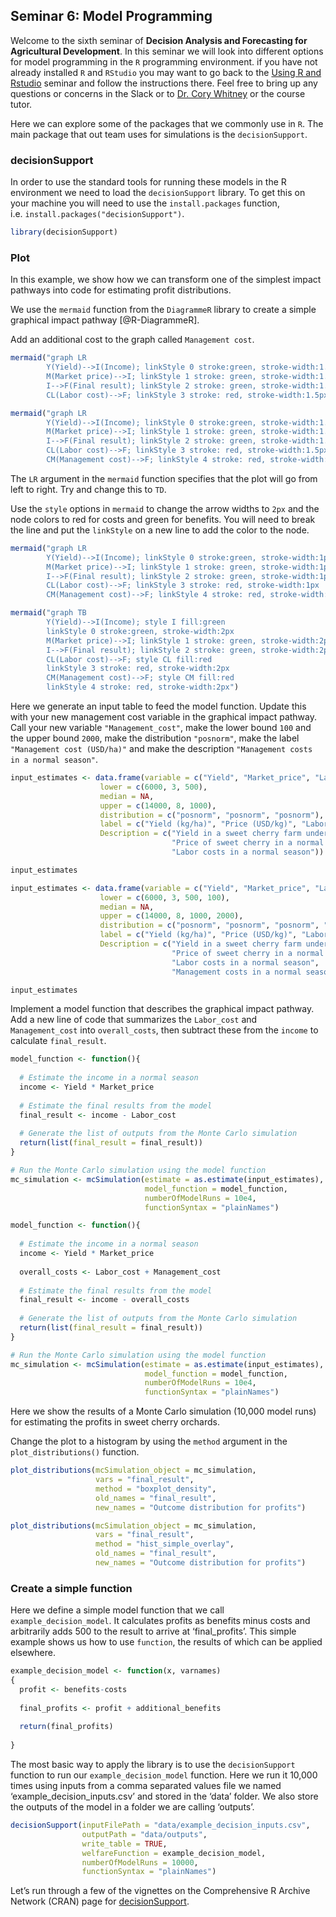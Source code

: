 ## Seminar 6: Model Programming {#model_programming} 
<!-- reference with [Model programming](#model_programming) -->

Welcome to the sixth seminar of **Decision Analysis and Forecasting for Agricultural Development**. In this seminar we will look into different options for model programming in the `R` programming environment. if you have not already installed `R` and `RStudio` you may want to go back to the [Using R and Rstudio](#r_rstudio) seminar and follow the instructions there. Feel free to bring up any questions or concerns in the Slack or to [Dr. Cory Whitney](mailto:cory.whitney@uni-bonn.de?subject=[Seminar_4]%20Decision%20Analysis%20Lecture) or the course tutor.

<!-- Causal model / diagram / Impact pathway / Theory of change -->

Here we can explore some of the packages that we commonly use in `R`. The main package that out team uses for simulations is the `decisionSupport`. 

### decisionSupport

In order to use the standard tools for running these models in the R environment we need to load the `decisionSupport` library. To get this on your machine you will need to use the `install.packages` function, i.e. `install.packages("decisionSupport")`. 

```r
library(decisionSupport)
```

### Plot

In this example, we show how we can transform one of the simplest impact pathways into code for estimating profit distributions.

We use the `mermaid` function from the `DiagrammeR` library to create a simple graphical impact pathway [@R-DiagrammeR].

Add an additional cost to the graph called `Management cost`. 

```r
mermaid("graph LR
        Y(Yield)-->I(Income); linkStyle 0 stroke:green, stroke-width:1.5px
        M(Market price)-->I; linkStyle 1 stroke: green, stroke-width:1.5px
        I-->F(Final result); linkStyle 2 stroke: green, stroke-width:1.5px
        CL(Labor cost)-->F; linkStyle 3 stroke: red, stroke-width:1.5px")
```

```r
mermaid("graph LR
        Y(Yield)-->I(Income); linkStyle 0 stroke:green, stroke-width:1.5px
        M(Market price)-->I; linkStyle 1 stroke: green, stroke-width:1.5px
        I-->F(Final result); linkStyle 2 stroke: green, stroke-width:1.5px
        CL(Labor cost)-->F; linkStyle 3 stroke: red, stroke-width:1.5px
        CM(Management cost)-->F; linkStyle 4 stroke: red, stroke-width:1.5px")
```

The `LR` argument in the `mermaid` function specifies that the plot will go from left to right. Try and change this to `TD`. 

Use the `style` options in `mermaid` to change the arrow widths to `2px` and the node colors to red for costs and green for benefits. You will need to break the line and put the `linkStyle` on a new line to add the color to the node. 

```r
mermaid("graph LR
        Y(Yield)-->I(Income); linkStyle 0 stroke:green, stroke-width:1px
        M(Market price)-->I; linkStyle 1 stroke: green, stroke-width:1px
        I-->F(Final result); linkStyle 2 stroke: green, stroke-width:1px
        CL(Labor cost)-->F; linkStyle 3 stroke: red, stroke-width:1px
        CM(Management cost)-->F; linkStyle 4 stroke: red, stroke-width:1px")
```

```r
mermaid("graph TB
        Y(Yield)-->I(Income); style I fill:green
        linkStyle 0 stroke:green, stroke-width:2px
        M(Market price)-->I; linkStyle 1 stroke: green, stroke-width:2px
        I-->F(Final result); linkStyle 2 stroke: green, stroke-width:2px
        CL(Labor cost)-->F; style CL fill:red
        linkStyle 3 stroke: red, stroke-width:2px
        CM(Management cost)-->F; style CM fill:red
        linkStyle 4 stroke: red, stroke-width:2px")
```

Here we generate an input table to feed the model function. Update this with your new management cost variable in the graphical impact pathway. Call your new variable `"Management_cost"`, make the lower bound `100` and the upper bound `2000`, make the distribution `"posnorm"`, make the label `"Management cost (USD/ha)"` and make the description `"Management costs in a normal season"`.

```r
input_estimates <- data.frame(variable = c("Yield", "Market_price", "Labor_cost"),
                    lower = c(6000, 3, 500),
                    median = NA,
                    upper = c(14000, 8, 1000),
                    distribution = c("posnorm", "posnorm", "posnorm"),
                    label = c("Yield (kg/ha)", "Price (USD/kg)", "Labor cost (USD/ha)"),
                    Description = c("Yield in a sweet cherry farm under normal conditions",
                                    "Price of sweet cherry in a normal season",
                                    "Labor costs in a normal season"))

input_estimates
```

```r
input_estimates <- data.frame(variable = c("Yield", "Market_price", "Labor_cost", "Management_cost"),
                    lower = c(6000, 3, 500, 100),
                    median = NA,
                    upper = c(14000, 8, 1000, 2000),
                    distribution = c("posnorm", "posnorm", "posnorm", "posnorm"),
                    label = c("Yield (kg/ha)", "Price (USD/kg)", "Labor cost (USD/ha)", "Management cost (USD/ha)"),
                    Description = c("Yield in a sweet cherry farm under normal conditions",
                                    "Price of sweet cherry in a normal season",
                                    "Labor costs in a normal season", 
                                    "Management costs in a normal season"))

input_estimates
```

Implement a model function that describes the graphical impact pathway. Add a new line of code that summarizes the `Labor_cost` and `Management_cost` into `overall_costs`, then subtract these from the `income` to calculate `final_result`. 

```r

model_function <- function(){
  
  # Estimate the income in a normal season
  income <- Yield * Market_price
  
  # Estimate the final results from the model
  final_result <- income - Labor_cost
  
  # Generate the list of outputs from the Monte Carlo simulation
  return(list(final_result = final_result))
}

# Run the Monte Carlo simulation using the model function
mc_simulation <- mcSimulation(estimate = as.estimate(input_estimates),
                              model_function = model_function,
                              numberOfModelRuns = 10e4,
                              functionSyntax = "plainNames")

```

```r

model_function <- function(){
  
  # Estimate the income in a normal season
  income <- Yield * Market_price
  
  overall_costs <- Labor_cost + Management_cost
    
  # Estimate the final results from the model
  final_result <- income - overall_costs
  
  # Generate the list of outputs from the Monte Carlo simulation
  return(list(final_result = final_result))
}

# Run the Monte Carlo simulation using the model function
mc_simulation <- mcSimulation(estimate = as.estimate(input_estimates),
                              model_function = model_function,
                              numberOfModelRuns = 10e4,
                              functionSyntax = "plainNames")

```

Here we show the results of a Monte Carlo simulation (10,000 model runs) for estimating the profits in sweet cherry orchards. 

Change the plot to a histogram by using the `method` argument in the `plot_distributions()` function. 

```r
plot_distributions(mcSimulation_object = mc_simulation,
                   vars = "final_result",
                   method = "boxplot_density",
                   old_names = "final_result",
                   new_names = "Outcome distribution for profits")
```



```r
plot_distributions(mcSimulation_object = mc_simulation,
                   vars = "final_result",
                   method = "hist_simple_overlay",
                   old_names = "final_result",
                   new_names = "Outcome distribution for profits")
```

### Create a simple function

Here we define a simple model function that we call `example_decision_model`. It calculates profits as benefits minus costs and arbitrarily adds 500 to the result to arrive at 'final_profits'. This simple example shows us how to use `function`, the results of which can be applied elsewhere. 

```r
example_decision_model <- function(x, varnames)
{
  profit <- benefits-costs
  
  final_profits <- profit + additional_benefits
  
  return(final_profits)
  
}
```

The most basic way to apply the library is to use the `decisionSupport` function to run our `example_decision_model` function. Here we run it 10,000 times using inputs from a comma separated values file we named 'example_decision_inputs.csv' and stored in the 'data' folder. We also store the outputs of the model in a folder we are calling 'outputs'. 

```r
decisionSupport(inputFilePath = "data/example_decision_inputs.csv", 
                outputPath = "data/outputs", 
                write_table = TRUE, 
                welfareFunction = example_decision_model, 
                numberOfModelRuns = 10000, 
                functionSyntax = "plainNames")
```

Let's run through a few of the vignettes on the Comprehensive R Archive Network (CRAN) page for [decisionSupport](https://cran.r-project.org/web/packages/decisionSupport/index.html).

<!-- -	RSTAN, Other modeling programs - Betancourt’s work (selected blogs, talks, git repos, Stan, HCMC) -->
<!-- -	Yihui (markdown etc.) -->
<!-- -	Assignments:  -->
<!-- -	1. “episode 3, with Colin Carroll. He mentions Tom Rainforth's thesis.”  – Alex Andorra (about his interview with Colin Carol on the podcast Learning Bayesian Statistics) -->
<!-- -	Rainforth, Tom. “Automating Inference, Learning, and Design Using Probabilistic Programming.” Doctor of Philosophy, University of Oxford, 2017. -->
